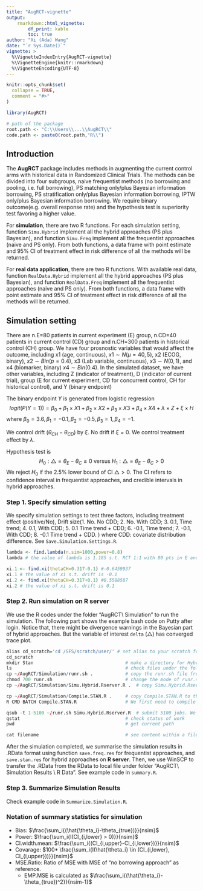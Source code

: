 ---
title: "AugRCT-vignette"
output: 
    rmarkdown::html_vignette:
        df_print: kable
        toc: true
author: "Xi (Ada) Wang"
date: "`r Sys.Date()`"
vignette: >
  %\VignetteIndexEntry{AugRCT-vignette}
  %\VignetteEngine{knitr::rmarkdown}
  %\VignetteEncoding{UTF-8}
---

```{r, include = FALSE}
knitr::opts_chunk$set(
  collapse = TRUE,
  comment = "#>"
)
```

```{r setup, message=FALSE}
library(AugRCT)

# path of the package
root.path <- "C:\\Users\\...\\AugRCT\\" 
code.path <- paste0(root.path,"R\\")
```

## Introduction
The __AugRCT__ package includes methods in augmenting the current control arms with historical data in Randomized Clinical Trials. The methods can be divided into four subgroups, naive frequentist methods (no borrowing and pooling, i.e. full borrowing), PS matching only/plus Bayesian information borrowing, PS stratification only/plus Bayesian information borrowing, IPTW only/plus Bayesian information borrowing. We require binary outcome(e.g. overall response rate) and the hypothesis test is superiority test favoring a higher value.

For __simulation__, there are two R functions. For each simulation setting, function `Simu.Hybrid` implement all the hybrid approaches (PS plus Bayesian), and function `Simu.Freq` implement all the frequentist approaches (naive and PS only). From both functions, a data frame with point estimate and 95% CI of treatment effect in risk difference of all the methods will be returned. 

For __real data application__, there are two R functions. With available real data, function `RealData.Hybrid` implement all the hybrid approaches (PS plus Bayesian), and function `RealData.Freq` implement all the frequentist approaches (naive and PS only). From both functions, a data frame with point estimate and 95% CI of treatment effect in risk difference of all the methods will be returned.  

## Simulation setting
There are n.E=80 patients in current experiment (E) group, n.CD=40 patients in current control (CD) group and n.CH=300 patients in historical control (CH) group. We have four prosnostic variables that would affect the outcome, including x1 (age, continuous), $x1 \sim N(\mu=40, 5)$, x2 (ECOG, binary), $x2 \sim Bin(p=0.4)$, x3 (Lab variable, continuous), $x3 \sim N(0,1)$, and x4 (biomarker, binary) $x4 \sim Bin(0.4)$. In the simulated dataset, we have other variables, including Z (indicator of treatment), D (indicator of current trial), group (E for current experiment, CD for concurrent control, CH for historical control), and Y (binary endpoint)

The binary endpoint $Y$ is generated from logistic regression $$logit(P(Y=1)) = \beta_0+ \beta_1\times X1 + \beta_2\times X2 + \beta_3 \times X3 + \beta_4 \times X4 + \lambda \times Z + \xi \times H$$
where $\beta_0=3.6, \beta_1=-0.1, \beta_2=-0.5, \beta_3=1, \beta_4=-1$. 

We control drift ($\theta_{CH}-\theta_{CD}$) by $\xi$. No drift if $\xi=0$. We control treatment effect by $\lambda$.

Hypothesis test is $$H_0: \triangle=\theta_E - \theta_C \leq 0  \text{  versus  } H_1: \triangle=\theta_E - \theta_C > 0$$ We reject $H_0$ if the $2.5\%$ lower bound of CI $\triangle>0$. The CI refers to confidence interval in frequentist approaches, and credible intervals in hybrid approaches.

### Step 1. Specify simulation setting

We specify simulation settings to test three factors, including treatment effect (positive/No), Drift size(1. No. No CDD; 2. No. With CDD; 3. 0.1, Time trend; 4. 0.1, With CDD; 5. 0.1 Time trend + CDD; 6. -0.1, Time trend; 7. -0.1, With CDD; 8. -0.1 Time trend + CDD. ) where CDD: covariate distribution difference. See `Save.Simulation.Settings.R`.

```{r simulation setting, eval=FALSE}
lambda <- find.lambda(n.sim=1000,power=0.8)
lambda # the value of lambda is 1.185 s.t. RCT 1:1 with 80 pts in E and C achieve power 0.8

xi.1 <- find.xi(thetaCH=0.317-0.1) #-0.6459937
xi.1 # the value of xi s.t. drift is -0.1
xi.2 <- find.xi(thetaCH=0.317+0.1) #0.5588587
xi.2 # the value of xi s.t. drift is 0.1
```

### Step 2. Run simulation on R server
We use the R codes under the folder "AugRCT\\ Simulation" to run the simulation. The following part shows the example bash code on Putty after login. Notice that, there might be divergence warnings in the Bayesian part of hybrid approaches. But the variable of interest `delta` ($\triangle$) has converged trace plot.
```{r putty, eval=FALSE}
alias cd_scratch='cd /SFS/scratch/user/' # set alias to your scratch folder
cd_scratch
mkdir Stan                                  # make a directory for Hybrid approaches
ls                                          # check files under the folder
cp ~/AugRCT/Simulation/runr.sh .            # copy the runr.sh file from simulation folder in home directory to scratch folder
chmod 700 runr.sh                           # change the mode of runr.sh s.t. the file is executable
cp ~/AugRCT/Simulation/Simu.Hybrid.Rserver.R .  # copy Simu.Hybrid.Rserver.R to the current dile

cp ~/AugRCT/Simulation/Compile.STAN.R .     # copy Compile.STAN.R to the scratch folder
R CMD BATCH Compile.STAN.R                  # We first need to compile the STAN Models

qsub -t 1-5100 ~/runr.sh Simu.Hybrid.Rserver.R  # submit 5100 jobs. We need to specify a number larger than 5000, because we may fail to generate the sampler for some simulations.
qstat                                       # check status of work
pwd                                         # get current path

cat filename                                # see content within a file. e.g. 1.Rout to check the error
```

After the simulation completed, we summarise the simulation results in .RData format using function `save.freq.res` for frequentist approaches, and `save.stan.res` for hybrid approaches on __R server__. Then, we use WinSCP to transfer the .RData from the RData to local file under folder "AugRCT\\ Simulation Results \\ R Data". See example code in `summary.R`.

### Step 3. Summarize Simulation Results
Check example code in `Summarize.Simulation.R`.

### Notation of summary statistics for simulation
* Bias: $\frac{\sum_i{(\hat{\theta_i}-\theta_{true})}}{nsim}$
* Power: $\frac{\sum_i{I(CI_{i,lower} > 0)}}{nsim}$
* CI.width.mean: $\frac{\sum_i{(CI_{i,upper}-CI_{i,lower})}}{nsim}$
* Covarage: $100* \frac{\sum_i{I(\hat{\theta_i} \in (CI_{i,lower}, CI_{i,upper}))}}{nsim}$
* MSE.Ratio: Ratio of MSE with MSE of "no borrowing approach" as reference.
  * EMP.MSE is calculated as $\frac{\sum_i{(\hat{\theta_i}-\theta_{true})^2}}{nsim-1}$
